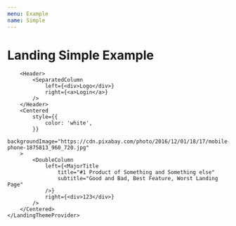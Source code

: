 ```yaml
---
menu: Example
name: Simple
---
```



# Landing Simple Example

<div style={{ border: '2px solid black' }}>
    <LandingThemeProvider value={{}}>

        <Header>
            <SeparatedColumn 
                left={<div>Logo</div>}
                right={<a>Login</a>}
            />
        </Header>
        <Centered
            style={{
                color: 'white',
            }}
            backgroundImage="https://cdn.pixabay.com/photo/2016/12/01/18/17/mobile-phone-1875813_960_720.jpg"
        >
            <DoubleColumn
                left={<MajorTitle
                    title="#1 Product of Something and Something else"
                    subtitle="Good and Bad, Best Feature, Worst Landing Page"
                />}
                right={<div>123</div>}
            />
        </Centered>
    </LandingThemeProvider>
</div>
